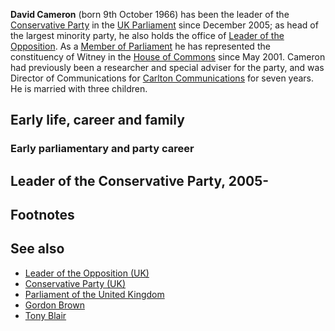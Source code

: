 {{subpages}}
'''David Cameron''' (born 9th October 1966) has been the leader of the [[Conservative Party (UK)|Conservative Party]] in the [[Parliament of the United Kingdom|UK Parliament]] since December 2005; as head of the largest minority party, he also holds the office of [[Leader of the Opposition (UK)|Leader of the Opposition]]. As a [[Member of Parliament]] he has represented the constituency of Witney in the [[House of Commons]] since May 2001. Cameron had previously been a researcher and special adviser for the party, and was Director of Communications for [[Carlton Communications]] for seven years. He is married with three children.

==Early life, career and family==
===Early parliamentary and party career===

==Leader of the Conservative Party, 2005-==

==Footnotes==
{{reflist|2}}

==See also==
*[[Leader of the Opposition (UK)]]
*[[Conservative Party (UK)]]
*[[Parliament of the United Kingdom]]
*[[Gordon Brown]]
*[[Tony Blair]]